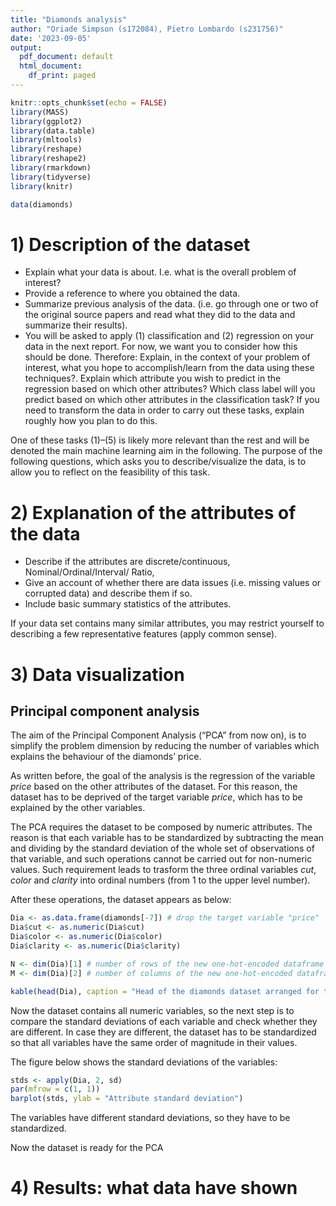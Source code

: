 ```yaml
---
title: "Diamonds analysis"
author: "Oriade Simpson (s172084), Pietro Lombardo (s231756)"
date: '2023-09-05'
output:
  pdf_document: default
  html_document:
    df_print: paged
---
```


```r
knitr::opts_chunk$set(echo = FALSE)
library(MASS)
library(ggplot2)
library(data.table)
library(mltools)
library(reshape)
library(reshape2)
library(rmarkdown)
library(tidyverse)
library(knitr)

data(diamonds)
```

# 1) Description of the dataset

- Explain what your data is about. I.e. what is the overall problem of
interest?
- Provide a reference to where you obtained the data.
- Summarize previous analysis of the data. (i.e. go through one or two
of the original source papers and read what they did to the data and
summarize their results).
- You will be asked to apply (1) classification and (2) regression on your
data in the next report. For now, we want you to consider how this should
be done. Therefore:
Explain, in the context of your problem of interest, what you hope to
accomplish/learn from the data using these techniques?.
Explain which attribute you wish to predict in the regression based on
which other attributes? Which class label will you predict based on which
other attributes in the classification task?
If you need to transform the data in order to carry out these tasks, explain
roughly how you plan to do this.

One of these tasks (1)–(5) is likely more relevant than the rest and will be
denoted the main machine learning aim in the following. The purpose of the 
following questions, which asks you to describe/visualize the data, is to
allow you to reflect on the feasibility of this task.

# 2) Explanation of the attributes of the data

- Describe if the attributes are discrete/continuous, Nominal/Ordinal/Interval/
Ratio,
- Give an account of whether there are data issues (i.e. missing values or
corrupted data) and describe them if so.
- Include basic summary statistics of the attributes.

If your data set contains many similar attributes, you may restrict yourself to
describing a few representative features (apply common sense).

# 3) Data visualization

## Principal component analysis

The aim of the Principal Component Analysis ("PCA" from now on), is to simplify
the problem dimension by reducing the number of variables which explains the
behaviour of the diamonds' price.

As written before, the goal of the analysis is the regression of the variable
*price* based on the other attributes of the dataset. For this reason, the
dataset has to be deprived of the target variable *price*, which has to be
explained by the other variables.

The PCA requires the dataset to be composed by numeric attributes. The reason is
that each variable has to be standardized by subtracting the mean and dividing
by the standard deviation of the whole set of observations of that variable, and
such operations cannot be carried out for non-numeric values.
Such requirement leads to trasform the three ordinal variables *cut*, *color*
and *clarity* into ordinal numbers (from 1 to the upper level number).

After these operations, the dataset appears as below:

```r
Dia <- as.data.frame(diamonds[-7]) # drop the target variable "price"
Dia$cut <- as.numeric(Dia$cut)
Dia$color <- as.numeric(Dia$color)
Dia$clarity <- as.numeric(Dia$clarity)

N <- dim(Dia)[1] # number of rows of the new one-hot-encoded dataframe
M <- dim(Dia)[2] # number of columns of the new one-hot-encoded dataframe

kable(head(Dia), caption = "Head of the diamonds dataset arranged for the PCA")
```

Now the dataset contains all numeric variables, so the next step is to compare
the standard deviations of each variable and check whether they are different.
In case they are different, the dataset has to be standardized so that all
variables have the same order of magnitude in their values.

The figure below shows the standard deviations of the variables:

```r
stds <- apply(Dia, 2, sd)
par(mfrow = c(1, 1))
barplot(stds, ylab = "Attribute standard deviation")
```

The variables have different standard deviations, so they have to be
standardized.

Now the dataset is ready for the PCA


# 4) Results: what data have shown
